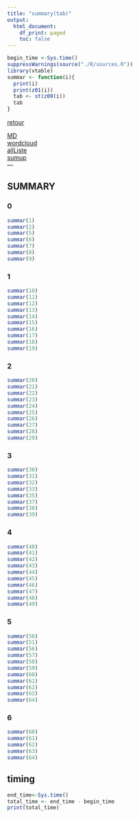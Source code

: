 ```yaml
---
title: "summary(tab)"
output:
  html_document:
    df_print: paged
    toc: false
---
```


```r
begin_time <-Sys.time()
suppressWarnings(source("./R/sources.R"))
library(vtable)
summar <- function(i){
  print(i)
  print(z01(i))
  tab <- st(z00(i))
  tab
}
```


[retour](./../index.html)  

<!-- -->
[MD](./allListe.Rmd)  
[wordcloud](./wordcloud.html)  
[allListe](./allListe.html)  
[sumup](./sumup.html)  
---

## SUMMARY

### 0
```r
summar(1)
summar(2)
summar(5)
summar(6)
summar(7)
summar(8)
summar(9)
```

### 1
```r
summar(10)
summar(11)
summar(12)
summar(13)
summar(14)
summar(15)
summar(16)
summar(17)
summar(18)
summar(19)
```

### 2
```r
summar(20)
summar(21)
summar(22)
summar(23)
summar(24)
summar(25)
summar(26)
summar(27)
summar(28)
summar(29)
```

### 3
```r
summar(30)
summar(31)
summar(32)
summar(33)
summar(35)
summar(37)
summar(38)
summar(39)
```

### 4
```r
summar(40)
summar(41)
summar(42)
summar(43)
summar(44)
summar(45)
summar(46)
summar(47)
summar(48)
summar(49)
```

### 5
```r
summar(50)
summar(51)
summar(56)
summar(57)
summar(58)
summar(59)
summar(60)
summar(61)
summar(62)
summar(63)
summar(64)
```

### 6
```r
summar(60)
summar(61)
summar(62)
summar(63)
summar(64)
```

## timing 
```r
end_time<-Sys.time()
total_time <- end_time - begin_time
print(total_time)
```
